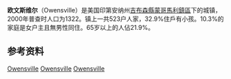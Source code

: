 {{expand|time=2010-07-28T08:07:33+00:00}}
{{Infobox settlement
|name = 欧文斯维尔
|native_name = Owensville
|settlement_type          = 城鎮
|nickname                 = 
|motto                    = 
|image_skyline            = 
|imagesize                = 
|image_caption            = 
|image_flag               = 
|image_seal               = 
|image_map = Gibson_County_Indiana_Incorporated_and_Unincorporated_areas_Owensville_Highlighted.svg
|mapsize                  = 300x260px
|map_caption              = 欧文斯维尔在[[印第安纳州|印第安纳州]]的位置
|image_map1               = 
|mapsize1                 = 
|map_caption1             = 
|subdivision_type         = [[世界政區索引|國家]]
|subdivision_name         = [[美国|美国]]
|subdivision_type1        = [[美國行政區劃|州]]
|subdivision_name1        = [[印第安纳州|印第安纳州]]
|subdivision_type2        = [[印第安纳州行政区划|縣]]
|subdivision_name2        = [[吉布森縣_(印地安納州)|吉布森縣]]
|subdivision_type3        = [[印第安納州鎮區列表|鎮區]]
|subdivision_name3        = [[蒙哥馬利鎮區_(印第安納州吉布森縣)|蒙哥馬利鎮區]]
|government_footnotes     = 
|government_type          = 
|leader_title             = 
|leader_name              = 
|leader_title1            = 
|leader_name1             = 
|established_title        = 
|established_date         = 
|area_footnotes           = 
|area_magnitude           = 
|area_total_km2           = 1.3
|area_land_km2            = 1.3
|area_water_km2           = 0.0
|area_total_sq_mi         = 0.5
|area_land_sq_mi          = 0.5
|area_water_sq_mi         = 0.0
|population_as_of         =  2005
|population_footnotes     = 
|population_total         = 2,011
|population_density_km2   = 1029.1
|population_density_sq_mi = 2665.3
|timezone                 = [[北美中部时区|CST]]
|utc_offset               = -6
|timezone_DST             = CDT
|utc_offset_DST           = -5
|elevation_footnotes      = 
|elevation_m              = 155
|elevation_ft             = 509
|coordinates_display      = inline,title
|coordinates_type         = region:US_type:city
|latd = 38 |latm = 16 |lats = 18 |latNS = N
|longd = 87 |longm = 41 |longs = 26 |longEW = W
|postal_code_type         = [[美國郵區編號|郵區編號]]
|postal_code              = 47665
|area_code                = 812
|blank_name               = [[聯邦資料處理標準|FIPS]]
|blank_info               = 18-57528{{GR|2}}
|blank1_name              = [[地名信息系统|GNIS]] ID
|blank1_info              = 0440801{{GR|3}}
|website                  = https://web.archive.org/web/20090616152421/http://www.owensville.org/1.html
|footnotes                = 
}}
'''欧文斯维尔'''（Owensville）是美国印第安纳州[[吉布森縣_(印地安納州)|吉布森縣]][[蒙哥馬利鎮區_(印第安納州吉布森縣)|蒙哥馬利鎮區]]下的城镇，2000年普查时人口为1322。镇上一共523户人家，32.9%住戶有小孩。10.3%的家庭是女户主且無男性同住。65岁以上的人佔21.9%。

==参考资料==
{{Reflist}}

[[Category:吉布森縣城鎮_(印第安納州)|Owensville]]
[[Category:印第安納州城鎮|Owensville]]
[[Category:1790年代建立的聚居地|Owensville]]